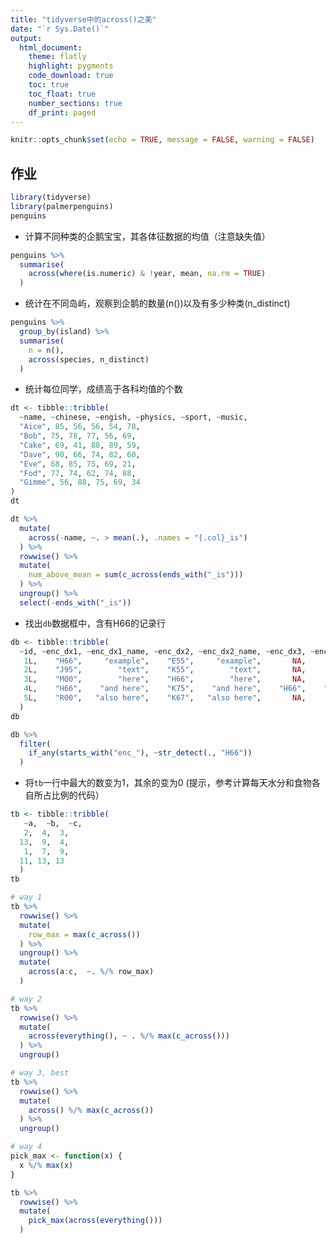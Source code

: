 ```yaml
---
title: "tidyverse中的across()之美"
date: "`r Sys.Date()`"
output: 
  html_document:
    theme: flatly
    highlight: pygments
    code_download: true
    toc: true
    toc_float: true
    number_sections: true
    df_print: paged
---
```


```r
knitr::opts_chunk$set(echo = TRUE, message = FALSE, warning = FALSE)
```



## 作业

```r
library(tidyverse)
library(palmerpenguins)
penguins
```

- 计算不同种类的企鹅宝宝，其各体征数据的均值（注意缺失值）

```r
penguins %>%
  summarise(
    across(where(is.numeric) & !year, mean, na.rm = TRUE)
  )
```

- 统计在不同岛屿，观察到企鹅的数量(n())以及有多少种类(n_distinct)
```r
penguins %>%
  group_by(island) %>%
  summarise(
    n = n(),
    across(species, n_distinct)
  )
```


- 统计每位同学，成绩高于各科均值的个数

```r
dt <- tibble::tribble(
  ~name, ~chinese, ~engish, ~physics, ~sport, ~music,
  "Aice", 85, 56, 56, 54, 78,
  "Bob", 75, 78, 77, 56, 69,
  "Cake", 69, 41, 88, 89, 59,
  "Dave", 90, 66, 74, 82, 60,
  "Eve", 68, 85, 75, 69, 21,
  "Fod", 77, 74, 62, 74, 88,
  "Gimme", 56, 88, 75, 69, 34
)
dt
```

```r
dt %>% 
  mutate(
    across(-name, ~. > mean(.), .names = "{.col}_is")
  ) %>%
  rowwise() %>%
  mutate(
    num_above_mean = sum(c_across(ends_with("_is")))
  ) %>%
  ungroup() %>%
  select(-ends_with("_is"))
```



- 找出`db`数据框中，含有H66的记录行
```r
db <- tibble::tribble(
  ~id, ~enc_dx1, ~enc_dx1_name, ~enc_dx2, ~enc_dx2_name, ~enc_dx3, ~enc_dx3_name,
   1L,    "H66",     "example",    "E55",     "example",       NA,            NA,
   2L,    "J95",        "text",    "K55",        "text",       NA,            NA,
   3L,    "M00",        "here",    "H66",        "here",       NA,            NA,
   4L,    "H66",    "and here",    "K75",    "and here",    "H66",    "and here",
   5L,    "R00",   "also here",    "K67",   "also here",       NA,            NA
  )
db
```


```r
db %>% 
  filter(
    if_any(starts_with("enc_"), ~str_detect(., "H66"))
  )
```

- 将`tb`一行中最大的数变为1，其余的变为0 (提示，参考计算每天水分和食物各自所占比例的代码）

```r
tb <- tibble::tribble(
   ~a,  ~b,  ~c,
   2,  4,  3,
  13,  9,  4,
   1,  7,  9,
  11, 13, 13
  )
tb
```





```r
# way 1
tb %>%
  rowwise() %>%
  mutate(
    row_max = max(c_across())
  ) %>%
  ungroup() %>%
  mutate(
    across(a:c,  ~. %/% row_max)
  )
```


```r
# way 2
tb %>%
  rowwise() %>%
  mutate(
    across(everything(), ~ . %/% max(c_across()))
  ) %>%
  ungroup()
```



```r
# way 3, best
tb %>%
  rowwise() %>%
  mutate(
    across() %/% max(c_across())
  ) %>%
  ungroup()
```



```r
# way 4
pick_max <- function(x) {
  x %/% max(x)
}

tb %>%
  rowwise() %>%
  mutate(
    pick_max(across(everything()))
  )
```
